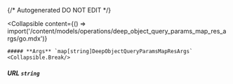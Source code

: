 {/* Autogenerated DO NOT EDIT  */}

<Collapsible
    content={() => import('/content/models/operations/deep_object_query_params_map_res_args/go.mdx')}
>
    ##### **Args** `map[string]DeepObjectQueryParamsMapResArgs`
    <Collapsible.Break/>
</Collapsible>

##### **URL** `string`

